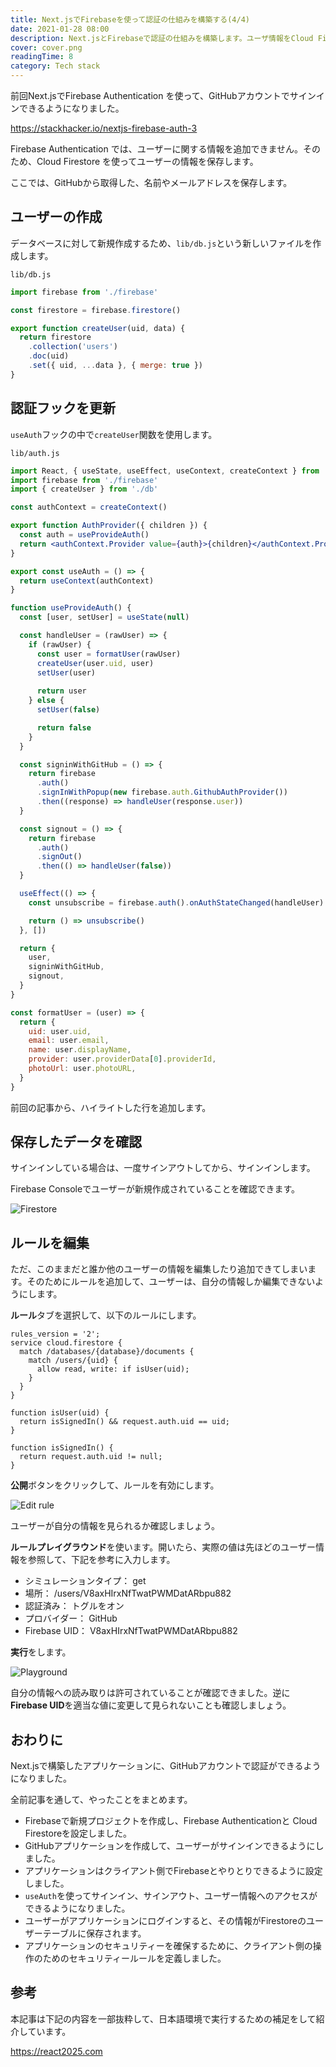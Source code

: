 ```yaml
---
title: Next.jsでFirebaseを使って認証の仕組みを構築する(4/4)
date: 2021-01-28 08:00
description: Next.jsとFirebaseで認証の仕組みを構築します。ユーザ情報をCloud Firestoreに保存します。
cover: cover.png
readingTime: 8
category: Tech stack
---
```

前回Next.jsでFirebase Authentication を使って、GitHubアカウントでサインインできるようになりました。

https://stackhacker.io/nextjs-firebase-auth-3

Firebase Authentication では、ユーザーに関する情報を追加できません。そのため、Cloud Firestore を使ってユーザーの情報を保存します。

ここでは、GitHubから取得した、名前やメールアドレスを保存します。

## ユーザーの作成

データベースに対して新規作成するため、`lib/db.js`という新しいファイルを作成します。

`lib/db.js`

```jsx
import firebase from './firebase'

const firestore = firebase.firestore()

export function createUser(uid, data) {
  return firestore
    .collection('users')
    .doc(uid)
    .set({ uid, ...data }, { merge: true })
}
```

## 認証フックを更新

`useAuth`フックの中で`createUser`関数を使用します。

`lib/auth.js`

<!-- ```jsx {3,22} -->
```jsx
import React, { useState, useEffect, useContext, createContext } from 'react'
import firebase from './firebase'
import { createUser } from './db'

const authContext = createContext()

export function AuthProvider({ children }) {
  const auth = useProvideAuth()
  return <authContext.Provider value={auth}>{children}</authContext.Provider>
}

export const useAuth = () => {
  return useContext(authContext)
}

function useProvideAuth() {
  const [user, setUser] = useState(null)

  const handleUser = (rawUser) => {
    if (rawUser) {
      const user = formatUser(rawUser)
      createUser(user.uid, user)
      setUser(user)
      
      return user
    } else {
      setUser(false)

      return false
    }
  }

  const signinWithGitHub = () => {
    return firebase
      .auth()
      .signInWithPopup(new firebase.auth.GithubAuthProvider())
      .then((response) => handleUser(response.user))
  }

  const signout = () => {
    return firebase
      .auth()
      .signOut()
      .then(() => handleUser(false))
  }

  useEffect(() => {
    const unsubscribe = firebase.auth().onAuthStateChanged(handleUser)

    return () => unsubscribe()
  }, [])

  return {
    user,
    signinWithGitHub,
    signout,
  }
}

const formatUser = (user) => {
  return {
    uid: user.uid,
    email: user.email,
    name: user.displayName,
    provider: user.providerData[0].providerId,
    photoUrl: user.photoURL,
  }
}
```

前回の記事から、ハイライトした行を追加します。

## 保存したデータを確認

サインインしている場合は、一度サインアウトしてから、サインインします。

Firebase Consoleでユーザーが新規作成されていることを確認できます。

![Firestore](firestore.png)

## ルールを編集

ただ、このままだと誰か他のユーザーの情報を編集したり追加できてしまいます。そのためにルールを追加して、ユーザーは、自分の情報しか編集できないようにします。

**ルール**タブを選択して、以下のルールにします。

```
rules_version = '2';
service cloud.firestore {
  match /databases/{database}/documents {
    match /users/{uid} {
      allow read, write: if isUser(uid);
    }
  }
}

function isUser(uid) {
  return isSignedIn() && request.auth.uid == uid;
}

function isSignedIn() {
  return request.auth.uid != null;
}
```

**公開**ボタンをクリックして、ルールを有効にします。

![Edit rule](rule.png)

ユーザーが自分の情報を見られるか確認しましょう。

**ルールプレイグラウンド**を使います。開いたら、実際の値は先ほどのユーザー情報を参照して、下記を参考に入力します。

* シミュレーションタイプ： get
* 場所： /users/V8axHIrxNfTwatPWMDatARbpu882
* 認証済み： トグルをオン
* プロバイダー： GitHub
* Firebase UID： V8axHIrxNfTwatPWMDatARbpu882

**実行**をします。

![Playground](playground.png)

自分の情報への読み取りは許可されていることが確認できました。逆に**Firebase UID**を適当な値に変更して見られないことも確認しましょう。

## おわりに

Next.jsで構築したアプリケーションに、GitHubアカウントで認証ができるようになりました。

全前記事を通して、やったことをまとめます。

* Firebaseで新規プロジェクトを作成し、Firebase Authenticationと Cloud Firestoreを設定しました。
* GitHubアプリケーションを作成して、ユーザーがサインインできるようにしました。
* アプリケーションはクライアント側でFirebaseとやりとりできるように設定しました。
* `useAuth`を使ってサインイン、サインアウト、ユーザー情報へのアクセスができるようになりました。
* ユーザーがアプリケーションにログインすると、その情報がFirestoreのユーザーテーブルに保存されます。
* アプリケーションのセキュリティーを確保するために、クライアント側の操作のためのセキュリティールールを定義しました。

## 参考

本記事は下記の内容を一部抜粋して、日本語環境で実行するための補足をして紹介しています。

https://react2025.com
